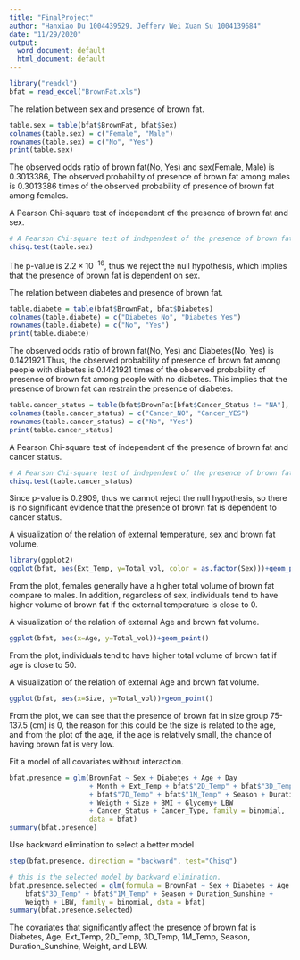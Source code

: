 ---
title: "FinalProject"
author: "Hanxiao Du 1004439529, Jeffery Wei Xuan Su 1004139684"
date: "11/29/2020"
output:
  word_document: default
  html_document: default
---


```{r}
library("readxl")
bfat = read_excel("BrownFat.xls")
```

The relation between sex and presence of brown fat.
```{r}
table.sex = table(bfat$BrownFat, bfat$Sex)
colnames(table.sex) = c("Female", "Male")
rownames(table.sex) = c("No", "Yes")
print(table.sex)
```
The observed odds ratio of brown fat(No, Yes) and sex(Female, Male) is 0.3013386, The observed probability of presence of brown fat among males is 0.3013386 times of the observed probability of presence of brown fat among females.

A Pearson Chi-square test of independent of the presence of brown fat and sex.
```{r}
# A Pearson Chi-square test of independent of the presence of brown fat and sex.
chisq.test(table.sex)
```
The p-value is $2.2 \times 10^{-16}$, thus we reject the null hypothesis, which implies that the presence of brown fat is dependent on sex.

The relation between diabetes and presence of brown fat.
```{r}
table.diabete = table(bfat$BrownFat, bfat$Diabetes)
colnames(table.diabete) = c("Diabetes_No", "Diabetes_Yes")
rownames(table.diabete) = c("No", "Yes")
print(table.diabete)
```
The observed odds ratio of brown fat(No, Yes) and Diabetes(No, Yes) is 0.1421921.Thus, the observed probability of presence of brown fat among people with diabetes is 0.1421921 times of the observed probability of presence of brown fat among people with no diabetes. This implies that the presence of brown fat can restrain the presence of diabetes.



```{r}
table.cancer_status = table(bfat$BrownFat[bfat$Cancer_Status != "NA"], bfat$Cancer_Status[bfat$Cancer_Status != "NA"])
colnames(table.cancer_status) = c("Cancer_NO", "Cancer_YES")
rownames(table.cancer_status) = c("No", "Yes")
print(table.cancer_status)
```

A Pearson Chi-square test of independent of the presence of brown fat and cancer status.
```{r}
# A Pearson Chi-square test of independent of the presence of brown fat and cancer status.
chisq.test(table.cancer_status)
```
Since p-value is 0.2909, thus we cannot reject the null hypothesis, so there is no significant evidence that the presence of brown fat is dependent to cancer status.



A visualization of the relation of external temperature, sex and brown fat volume.
```{r}
library(ggplot2)
ggplot(bfat, aes(Ext_Temp, y=Total_vol, color = as.factor(Sex)))+geom_point()
```
From the plot, females generally have a higher total volume of brown fat compare to males.
In addition, regardless of sex, individuals tend to have higher volume of brown fat if the external temperature is close to 0.


A visualization of the relation of external Age and brown fat volume.
```{r}
ggplot(bfat, aes(x=Age, y=Total_vol))+geom_point()
```
From the plot, individuals tend to have higher total volume of brown fat if age is close to 50.

A visualization of the relation of external Age and brown fat volume.
```{r}
ggplot(bfat, aes(x=Size, y=Total_vol))+geom_point()
```
From the plot, we can see that the presence of brown fat in size group 75-137.5 (cm) is 0, the reason for this could be the size is related to the age, and from the plot of the age, if the age is relatively small, the chance of having brown fat is very low.



Fit a model of all covariates without interaction.
```{r}
bfat.presence = glm(BrownFat ~ Sex + Diabetes + Age + Day
                    + Month + Ext_Temp + bfat$"2D_Temp" + bfat$"3D_Temp"
                    + bfat$"7D_Temp" + bfat$"1M_Temp" + Season + Duration_Sunshine
                    + Weigth + Size + BMI + Glycemy+ LBW
                    + Cancer_Status + Cancer_Type, family = binomial,
                    data = bfat)
summary(bfat.presence)
```


Use backward elimination to select a better model 
```{r, results="hide"}
step(bfat.presence, direction = "backward", test="Chisq")
```

```{r}
# this is the selected model by backward elimination.
bfat.presence.selected = glm(formula = BrownFat ~ Sex + Diabetes + Age + Ext_Temp + bfat$"2D_Temp" + 
    bfat$"3D_Temp" + bfat$"1M_Temp" + Season + Duration_Sunshine + 
    Weigth + LBW, family = binomial, data = bfat)
summary(bfat.presence.selected)
```
The covariates that significantly affect the presence of brown fat is Diabetes, Age, Ext_Temp, 2D_Temp, 3D_Temp, 1M_Temp, Season, Duration_Sunshine, Weight, and LBW.
